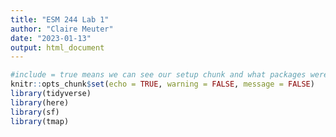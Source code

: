 ```yaml
---
title: "ESM 244 Lab 1"
author: "Claire Meuter"
date: "2023-01-13"
output: html_document
---
```


```r
#include = true means we can see our setup chunk and what packages were installed
knitr::opts_chunk$set(echo = TRUE, warning = FALSE, message = FALSE)
library(tidyverse)
library(here)
library(sf)
library(tmap)
```

```r

```

